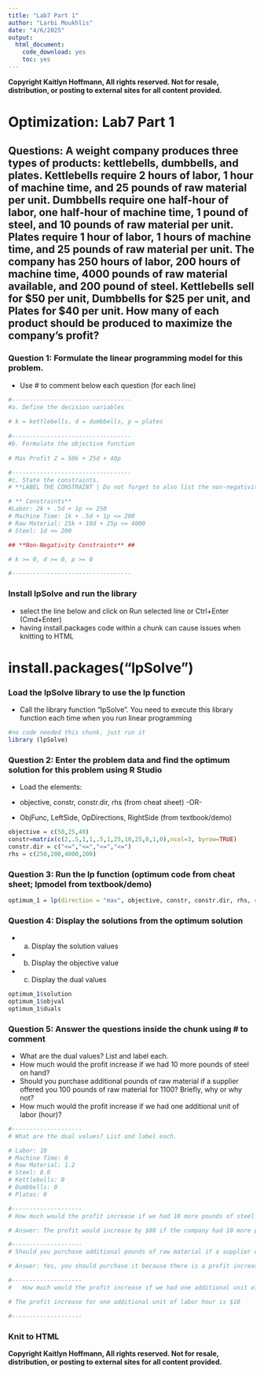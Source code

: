 ```yaml
---
title: "Lab7 Part 1"
author: "Larbi Moukhlis"
date: "4/6/2025"
output: 
  html_document: 
    code_download: yes
    toc: yes
---
```



**Copyright Kaitlyn Hoffmann, All rights reserved. Not for resale, distribution, or posting to external sites for all content provided.**

#   Optimization: Lab7 Part 1

## Questions: A weight company produces three types of products: kettlebells, dumbbells, and plates. Kettlebells require 2 hours of labor, 1 hour of machine time, and 25 pounds of raw material per unit. Dumbbells require one half-hour of labor, one half-hour of machine time, 1 pound of steel, and 10 pounds of raw material per unit. Plates require 1 hour of labor, 1 hours of machine time, and 25 pounds of raw material per unit. The company has 250 hours of labor, 200 hours of machine time, 4000 pounds of raw material available, and 200 pound of steel. Kettlebells sell for $50 per unit, Dumbbells for $25 per unit, and Plates for $40 per unit. How many of each product should be produced to maximize the company's profit?

### Question 1: Formulate the linear programming model for this problem.
-   Use # to comment below each question (for each line)
```r
#----------------------------------
#a. Define the decision variables
 
# k = kettlebells, d = dumbbells, p = plates 
 
#----------------------------------
#b. Formulate the objective function
     
# Max Profit Z = 50k + 25d + 40p

#----------------------------------
#c. State the constraints.
# **LABEL THE CONSTRAINT | Do not forget to also list the non-negativity constraints**

# ** Constraints**
#Labor: 2k + .5d + 1p <= 250
# Machine Time: 1k + .5d + 1p <= 200 
# Raw Material: 25k + 10d + 25p <= 4000
# Steel: 1d <= 200 

## **Non-Negativity Constraints** ##

# k >= 0, d >= 0, p >= 0

#----------------------------------
``` 
 

### Install lpSolve and run the library

-   select the line below and click on Run selected line or Ctrl+Enter (Cmd+Enter)
-   having install.packages code within a chunk can cause issues when knitting to HTML

# install.packages("lpSolve")

### Load the lpSolve library to use the lp function
-   Call the library function "lpSolve". You need to execute this library function each time when you run linear programming
```r
#no code needed this chunk, just run it
library (lpSolve) 
```




### Question 2:	Enter the problem data and find the optimum solution for this problem using R Studio 
-   Load the elements: 

-   objective, constr, constr.dir, rhs (from cheat sheet)  -OR-
-   ObjFunc, LeftSide, OpDirections, RightSide (from textbook/demo) 

```r
objective = c(50,25,40)
constr=matrix(c(2,.5,1,1,.5,1,25,10,25,0,1,0),ncol=3, byrow=TRUE)
constr.dir = c("<=","<=","<=","<=")
rhs = c(250,200,4000,200)
```

### Question 3: Run the lp function (optimum code from cheat sheet; lpmodel from textbook/demo)
```r

optimum_1 = lp(direction = "max", objective, constr, constr.dir, rhs, compute.sens = TRUE)

```


### Question 4: Display the solutions from the optimum solution 
-   a. Display the solution values 
-   b. Display the objective value 
-   c. Display the dual values 
```r

optimum_1$solution
optimum_1$objval
optimum_1$duals

```

### Question 5: Answer the questions inside the chunk using # to comment 
-   What are the dual values? List and label each.
-   How much would the profit increase if we had 10 more pounds of steel on hand?
-   Should you purchase additional pounds of raw material if a supplier offered you 100 pounds of raw material for 1100? Briefly, why or why not? 
-   How much would the profit increase if we had one additional unit of labor (hour)?
```r
#--------------------
# What are the dual values? List and label each.

# Labor: 10 
# Machine Time: 0 
# Raw Material: 1.2
# Steel: 8.0
# Kettlebells: 0 
# Dumbbells: 0 
# Plates: 0 

#--------------------
# How much would the profit increase if we had 10 more pounds of steel on hand?

# Answer: The profit would increase by $80 if the company had 10 more pounds of steel on hand, assuming all other constraints remain unchanged, ceteris parabus.

#--------------------
# Should you purchase additional pounds of raw material if a supplier offered you 100 pounds of raw material for 110? Briefly, why or why not? 

# Answer: Yes, you should purchase it because there is a profit increase by $10, the value of raw materials is $1.20 per pound, so for 100lbs it would be worth $120 and purchasing it for $110 would result in a net gain increase of $10.

#--------------------
#	How much would the profit increase if we had one additional unit of labor (hour)?

# The profit increase for one additional unit of labor hour is $10

#--------------------
```



### Knit to HTML




**Copyright Kaitlyn Hoffmann, All rights reserved. Not for resale, distribution, or posting to external sites for all content provided.**

